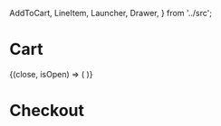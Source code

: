 
  AddToCart,
  LineItem,
  Launcher,
  Drawer,
} from '../src';

<Meta title="Cart/Demo" component={Provider} />

# Cart

<Preview>
  <Story name="Demo">
    <Locale>
      <Provider {...useFixtures()}>
        <Box>
          <AppBar color="inherit">
            <Box>
              <Launcher>
                {(close, isOpen) => (
                  <Drawer
                    titleKey="title"
                    close={close}
                    isOpen={isOpen}
                    shopPath="/shop"
                    checkoutPath="/checkout"
                  >
                    <LineItem />
                  </Drawer>
                )}
              </Launcher>
            </Box>
          </AppBar>
          <Box my={8}>
            <Container>
              <Card style={{ width: 350 }}>
                <CardContent>
                  <AddToCart
                    product="abc"
                    variant="spread"
                    size="small"
                  />
                </CardContent>
              </Card>
            </Container>
          </Box>
        </Box>
      </Provider>
    </Locale>
  </Story>
</Preview>

<Preview>
  <Story name="Opened">
    <Locale>
      <Provider
        {...useFixtures([
          genProduct({ product: 'abc', quantity: 1 }),
        ])}
      >
        <main>
          <h1>Checkout</h1>
          <LineItem />
        </main>
      </Provider>
    </Locale>
  </Story>
</Preview>
